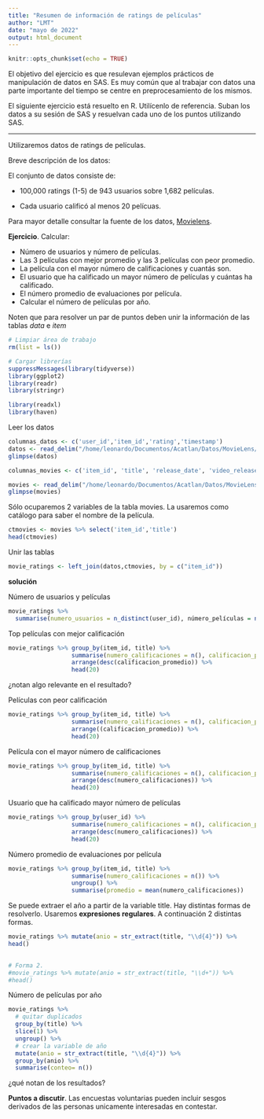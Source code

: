 ```yaml
---
title: "Resumen de información de ratings de películas"
author: "LMT"
date: "mayo de 2022"
output: html_document
---
```


```r
knitr::opts_chunk$set(echo = TRUE)
```


El objetivo del ejercicio es que resulevan ejemplos prácticos de manipulación de datos en SAS. 
Es muy común que al trabajar con datos una parte importante del tiempo se centre en preprocesamiento de los mismos.

El siguiente ejercicio está resuelto en R. Utilícenlo de referencia. 
Suban los datos a su sesión de SAS y resuelvan cada uno de los puntos utilizando SAS.

---

Utilizaremos datos de ratings de películas.

Breve descripción de los datos:

El conjunto de datos consiste de:

- 100,000 ratings (1-5) de 943 usuarios sobre 1,682 películas.

- Cada usuario calificó al menos 20 pelícuas. 


Para mayor detalle consultar la fuente de los datos, [Movielens](https://grouplens.org/datasets/movielens/).


**Ejercicio**. Calcular:

- Número de usuarios y número de películas.
- Las 3 películas con mejor promedio y las 3 películas con peor promedio.
- La película con el mayor número de calificaciones y cuantás son.
- El usuario que ha calificado un mayor número de películas y cuántas ha calificado.
- El número promedio de evaluaciones por película.
- Calcular el número de películas por año.

Noten que para resolver un par de puntos deben unir la información de las tablas _data_ e _item_



```r
# Limpiar área de trabajo
rm(list = ls())
```


```r
# Cargar librerías
suppressMessages(library(tidyverse))
library(ggplot2)
library(readr)
library(stringr)

library(readxl)
library(haven)
```


Leer los datos
```r
columnas_datos <- c('user_id','item_id','rating','timestamp')
datos <- read_delim("/home/leonardo/Documentos/Acatlan/Datos/MovieLens/ml-100k/u.data", delim = "\t", col_names = columnas_datos)
glimpse(datos)
```


```r
columnas_movies <- c('item_id', 'title', 'release_date', 'video_release_date', 'imdb_url','unknown', 'Action', 'Adventure','Animation', 'Children\'s', 'Comedy', 'Crime', 'Documentary', 'Drama', 'Fantasy','Film-Noir', 'Horror', 'Musical', 'Mystery', 'Romance', 'Sci-Fi', 'Thriller', 'War', 'Western')

movies <- read_delim("/home/leonardo/Documentos/Acatlan/Datos/MovieLens/ml-100k/u.item", delim = "|", col_names = columnas_movies)
glimpse(movies)
```

Sólo ocuparemos 2 variables de la tabla movies. La usaremos como catálogo para saber el nombre de la película. 
```r
ctmovies <- movies %>% select('item_id','title')
head(ctmovies)
```

Unir las tablas

```r
movie_ratings <- left_join(datos,ctmovies, by = c("item_id"))
```

**solución**

Número de usuarios y películas
```r
movie_ratings %>% 
  summarise(numero_usuarios = n_distinct(user_id), número_películas = n_distinct(item_id))
```


Top películas con mejor calificación
```r
movie_ratings %>% group_by(item_id, title) %>% 
                  summarise(numero_calificaciones = n(), calificacion_promedio = mean(rating)) %>% 
                  arrange(desc(calificacion_promedio)) %>% 
                  head(20)
```
¿notan algo relevante en el resultado?


Películas con peor calificación

```r
movie_ratings %>% group_by(item_id, title) %>% 
                  summarise(numero_calificaciones = n(), calificacion_promedio = mean(rating)) %>% 
                  arrange((calificacion_promedio)) %>% 
                  head(20)
```


Película con el mayor número de calificaciones

```r
movie_ratings %>% group_by(item_id, title) %>% 
                  summarise(numero_calificaciones = n(), calificacion_promedio = mean(rating)) %>% 
                  arrange(desc(numero_calificaciones)) %>% 
                  head(20)
```



Usuario que ha calificado mayor número de películas

```r
movie_ratings %>% group_by(user_id) %>% 
                  summarise(numero_calificaciones = n(), calificacion_promedio = mean(rating)) %>% 
                  arrange(desc(numero_calificaciones)) %>% 
                  head(20)
```



Número promedio de evaluaciones por película

```r
movie_ratings %>% group_by(item_id, title) %>% 
                  summarise(numero_calificaciones = n()) %>% 
                  ungroup() %>% 
                  summarise(promedio = mean(numero_calificaciones))
```


Se puede extraer el año a partir de la variable title. Hay distintas formas de resolverlo. Usaremos **expresiones regulares**. A continuación 2 distintas formas.
```r
movie_ratings %>% mutate(anio = str_extract(title, "\\d{4}")) %>% 
head()                         
                         
```

```r
# Forma 2.
#movie_ratings %>% mutate(anio = str_extract(title, "\\d+")) %>% 
#head()  
```

Número de películas por año
```r
movie_ratings %>% 
  # quitar duplicados
  group_by(title) %>% 
  slice(1) %>% 
  ungroup() %>% 
  # crear la variable de año
  mutate(anio = str_extract(title, "\\d{4}")) %>% 
  group_by(anio) %>% 
  summarise(conteo= n())
```
¿qué notan de los resultados?


**Puntos a discutir**. Las encuestas voluntarias pueden incluir sesgos derivados de las personas unicamente interesadas en contestar.


